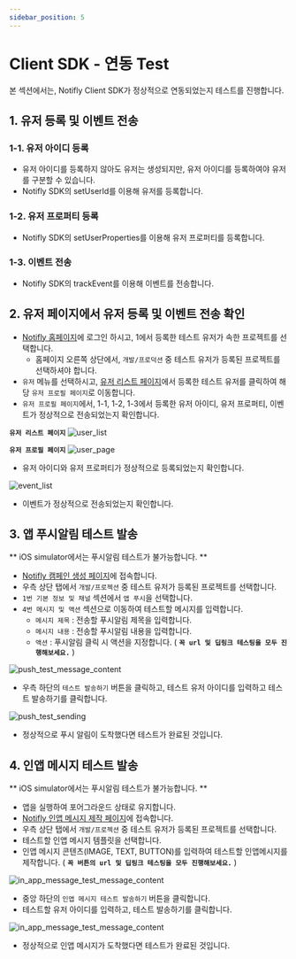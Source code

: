 ```yaml
---
sidebar_position: 5
---
```


# Client SDK - 연동 Test

본 섹션에서는, Notifly Client SDK가 정상적으로 연동되었는지 테스트를 진행합니다.

## 1. 유저 등록 및 이벤트 전송

### 1-1. 유저 아이디 등록
- 유저 아이디를 등록하지 않아도 유저는 생성되지만, 유저 아이디를 등록하여야 유저를 구분할 수 있습니다.
- Notifly SDK의 setUserId를 이용해 유저를 등록합니다.

### 1-2. 유저 프로퍼티 등록 
- Notifly SDK의 setUserProperties를 이용해 유저 프로퍼티를 등록합니다.

### 1-3. 이벤트 전송 
- Notifly SDK의 trackEvent를 이용해 이벤트를 전송합니다.

## 2. 유저 페이지에서 유저 등록 및 이벤트 전송 확인
- [Notifly 홈페이지](https://notifly.tech/ko/console)에 로그인 하시고, 1에서 등록한 테스트 유저가 속한 프로젝트를 선택합니다. 
    - 홈페이지 오른쪽 상단에서, `개발/프로덕션` 중 테스트 유저가 등록된 프로젝트를 선택하셔야 합니다.
- `유저` 메뉴를 선택하시고, [유저 리스트 페이지](https://notifly.tech/ko/console/users)에서 등록한 테스트 유저를 클릭하여 해당 `유저 프로필 페이지`로 이동합니다.
- `유저 프로필 페이지`에서, 1-1, 1-2, 1-3에서 등록한 유저 아이디, 유저 프로퍼티, 이벤트가 정상적으로 전송되었는지 확인합니다.
    
**`유저 리스트 페이지`**
![user_list](./image/user_list.png)

**`유저 프로필 페이지`**
![user_page](./image/user_page.png)

- 유저 아이디와 유저 프로퍼티가 정상적으로 등록되었는지 확인합니다.

![event_list](./image/user_event_list.png)

- 이벤트가 정상적으로 전송되었는지 확인합니다.

## 3. 앱 푸시알림 테스트 발송

** iOS simulator에서는 푸시알림 테스트가 불가능합니다. **

- [Notifly 캠페인 생성 페이지](https://www.notifly.tech/console/campaign/create)에 접속합니다.
- 우측 상단 탭에서 `개발/프로젝션` 중 테스트 유저가 등록된 프로젝트를 선택합니다.
- `1번 기본 정보 및 채널` 섹션에서 `앱 푸시`을 선택합니다.
- `4번 메시지 및 액션` 섹션으로 이동하여 테스트할 메시지를 입력합니다.
    - `메시지 제목` : 전송할 푸시알림 제목을 입력합니다.
    - `메시지 내용` : 전송할 푸시알림 내용을 입력합니다.
    - `액션` : 푸시알림 클릭 시 액션을 지정합니다. ( **`꼭 url 및 딥링크 테스팅을 모두 진행해보세요.`** )

![push_test_message_content](./image/push_test_content.png)
- 우측 하단의 `테스트 발송하기` 버튼을 클릭하고, 테스트 유저 아이디를 입력하고 테스트 발송하기를 클릭합니다.

![push_test_sending](./image/push_test_result.png)

- 정상적으로 푸시 알림이 도착했다면 테스트가 완료된 것입니다.

## 4. 인앱 메시지 테스트 발송

** iOS simulator에서는 푸시알림 테스트가 불가능합니다. **

- 앱을 실행하여 포어그라운드 상태로 유지합니다.
- [Notifly 인앱 메시지 제작 페이지](https://www.notifly.tech/console/in-app-message)에 접속합니다.
- 우측 상단 탭에서 `개발/프로젝션` 중 테스트 유저가 등록된 프로젝트를 선택합니다.
- 테스트할 인앱 메시지 템플릿을 선택합니다.
- 인앱 메시지 콘텐츠(IMAGE, TEXT, BUTTON)를 입력하여 테스트할 인앱메시지를 제작합니다. ( **`꼭 버튼의 url 및 딥링크 테스팅을 모두 진행해보세요.`** )

![in_app_message_test_message_content](./image/in_app_message_test_content.png)

- 중앙 하단의 `인앱 메시지 테스트 발송하기` 버튼을 클릭합니다.
- 테스트할 유저 아이디를 입력하고, 테스트 발송하기를 클릭합니다.

![in_app_message_test_message_content](./image/in_app_message_test_result.png)

- 정상적으로 인앱 메시지가 도착했다면 테스트가 완료된 것입니다.
